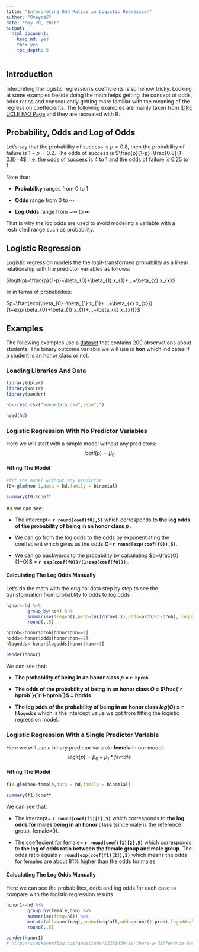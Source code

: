 ```yaml
---
title: "Interpreting Odd Ratios in Logistic Regression"
author: "OmaymaS"
date: "May 20, 2016"
output: 
  html_document: 
    keep_md: yes
    toc: yes
    toc_depth: 5
---
```


## Introduction
Interpreting the logistic regression's coefficients is somehow tricky. Looking at some examples beside doing the math helps getting the concept of odds, odds ratios and consequently getting more familiar with the meaning of the regression coeffecients. The following examples are mainly taken from [IDRE UCLE FAQ Page](http://www.ats.ucla.edu/stat/mult_pkg/faq/general/odds_ratio.htm) and they are recreated with R.

## Probability, Odds and Log of Odds
Let's say that the probability of success is $p=0.8$, then the probability of failure is $1-p=0.2$. The odds of success is $\frac{p}{1-p}=\frac{0.8}{1-0.8}=4$, i.e. the odds of success is 4 to 1 and the odds of failure is 0.25 to 1.

Note that:

- **Probability** ranges from 0 to 1

- **Odds** range from 0 to $\infty$

- **Log Odds** range from $-\infty$ to $\infty$

That is why the log odds are used to avoid modeling a variable with a restricted range such as probability.

## Logistic Regression
Logistic regression models the the logit-transformed probability as a linear relationship with the predictor variables as follows:

$logit(p)=\frac{p}{1-p}=\beta_{0}+\beta_{1} x_{1}+...+\beta_{x} x_{x}$

or in terms of probabilities:

$p=\frac{exp(\beta_{0}+\beta_{1} x_{1}+...+\beta_{x} x_{x})}{1+exp(\beta_{0}+\beta_{1} x_{1}+...+\beta_{x} x_{x})}$

## Examples
The following examples use a [dataset](http://www.ats.ucla.edu/stat/mult_pkg/faq/general/sample.csv) that contains 200 observations about students. The binary outcome variable we will use is **hon** which indicates if a student is an honor class or not. 

### Loading Libraries And Data
```r
library(dplyr)
library(knitr)
library(pander)
```

```r
hd<-read.csv("honordata.csv",sep=",")

head(hd)
```


### Logistic Regression With No Predictor Variables
Here we will start with a simple model without any predictors:
$$logit(p)=\beta_{0} $$

#### Fitting The Model
```r
#fit the model without any predictor
f0<-glm(hon~1,data = hd,family = binomial)

summary(f0)$coeff

```

As we can see:

- The intercept= **`r round(coef(f0),5)`** which corresponds to **the log odds of the probability of being in an honor class $p$ **.

- We can go from the log odds to the odds by exponentiating the coeffecient which gives us the odds **O=`r round(exp(coef(f0)),5)`**. 

- We can go backwards to the probability by calculating $p=\frac{O}{1+O}$ = **`r exp(coef(f0))/(1+exp(coef(f0)))` **.

#### Calculating The Log Odds Manually
Let's do the math with the original data step by step to see the transformation from probablity to odds to log odds

```r
honor<-hd %>%
        group_by(hon) %>%
        summarise(freq=n(),prob=(n()/nrow(.)),odds=prob/(1-prob), logodds=log(odds)) %>%
        round(.,5)

hprob<-honor$prob[honor$hon==1]
hodds<-honor$odds[honor$hon==1]
hlogodds<-honor$logodds[honor$hon==1]

pander(honor)
```
We can see that:

- **The probability of being in an honor class $p$ = `r hprob`**

- **The odds of the probability of being in an honor class $O$ = $\frac{`r hprob`}{`r 1-hprob`}$ = hodds**

- **The log odds of the probability of being in an honor class $log(O)$ = `r hlogodds`** which is the intercept value we got from fitting the logistic regression model.


### Logistic Regression With a Single Predictor Variable
Here we will use a binary predictor variable **femela** in our model:
$$logit(p)=\beta_{0}+ \beta_{1}*female$$

#### Fitting The Model
```r
f1<-glm(hon~female,data = hd,family = binomial)

summary(f1)$coeff

```
We can see that:

- The intercept= **`r round(coef(f1)[1],5)`** which corresponds to **the log odds for males being in an honor class** (since male is the reference group, female=0).

- The coeffecient for female= **`r round(coef(f1)[2],5)`** which corresponds to **the log of odds ratio between the female group and male group**. The odds ratio equals **`r round(exp(coef(f1)[2]),2)`** which means the odds for females are about 81% higher than the odds for males.

#### Calculating The Log Odds Manually

Here we can see the probabilites, odds and log odds for each case to compare with the logistic regression results 
```r
honor1<-hd %>%
        group_by(female,hon) %>%
        summarise(freq=n()) %>%
        mutate(all=sum(freq),prob=freq/all,odds=prob/(1-prob),logodds=log(odds)) %>%
        round(.,5)

pander(honor1)
# http://stackoverflow.com/questions/12201439/is-there-a-difference-between-the-r-functions-fitted-and-predict
```


